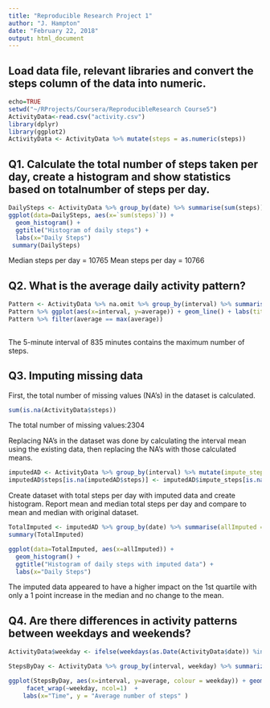 ---
title: "Reproducible Research Project 1"
author: "J. Hampton"
date: "February 22, 2018"
output: html_document
---

## Load data file, relevant libraries and convert the steps column of the data into numeric.

```{r}
echo=TRUE
setwd("~/RProjects/Coursera/ReproducibleResearch Course5")
ActivityData<-read.csv("activity.csv")
library(dplyr)
library(ggplot2)
ActivityData <- ActivityData %>% mutate(steps = as.numeric(steps))
```

## Q1.  Calculate the total number of steps taken per day, create a histogram and show statistics based on totalnumber of steps per day.  

```{r}
DailySteps <- ActivityData %>% group_by(date) %>% summarise(sum(steps))
ggplot(data=DailySteps, aes(x=`sum(steps)`)) + 
  geom_histogram() + 
  ggtitle("Histogram of daily steps") + 
  labs(x="Daily Steps")
 summary(DailySteps)
```

Median steps per day = 10765
Mean steps per day = 10766
 
 
## Q2. What is the average daily activity pattern? 
 
```{R}
Pattern <- ActivityData %>% na.omit %>% group_by(interval) %>% summarise(average = mean(steps))
Pattern %>% ggplot(aes(x=interval, y=average)) + geom_line() + labs(title = "Average daily activity pattern", x = "time interval(min)", y= "average steps")
Pattern %>% filter(average == max(average))
  
```
The 5-minute interval of 835 minutes contains the maximum number of steps.

## Q3. Imputing missing data

First, the total number of missing values (NA's) in the dataset is calculated.

```{R}
sum(is.na(ActivityData$steps))

```
The total number of missing values:2304

Replacing NA's in the dataset was done by calculating the interval mean using the existing data, then replacing the NA's with those calculated means.

```{R}
imputedAD <- ActivityData %>% group_by(interval) %>% mutate(impute_steps = mean(steps, na.rm=TRUE))
imputedAD$steps[is.na(imputedAD$steps)] <- imputedAD$impute_steps[is.na(imputedAD$steps)]
```

Create dataset with total steps per day with imputed data and create histogram.  Report mean and median total steps per day and compare to mean and median with original dataset.

```{R}
TotalImputed <- imputedAD %>% group_by(date) %>% summarise(allImputed = sum(steps, na.rm=TRUE))
summary(TotalImputed)

ggplot(data=TotalImputed, aes(x=allImputed)) + 
  geom_histogram() + 
  ggtitle("Histogram of daily steps with imputed data") + 
  labs(x="Daily Steps")
```

The imputed data appeared to have a higher impact on the 1st quartile with only a 1 point increase in the median and no change to the mean.

## Q4.  Are there differences in activity patterns between weekdays and weekends?

```{R}
ActivityData$weekday <- ifelse(weekdays(as.Date(ActivityData$date)) %in% c("Saturday","Sunday"),"weekend", "weekday") 

StepsByDay <- ActivityData %>% group_by(interval, weekday) %>% summarize(average = mean(steps, na.rm=TRUE))

ggplot(StepsByDay, aes(x=interval, y=average, colour = weekday)) + geom_line() +
     facet_wrap(~weekday, ncol=1)  +
    labs(x="Time", y = "Average number of steps" )
```


